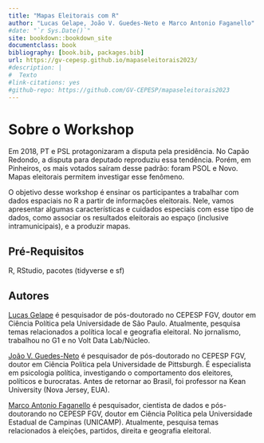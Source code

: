 ```yaml
---
title: "Mapas Eleitorais com R"
author: "Lucas Gelape, João V. Guedes-Neto e Marco Antonio Faganello"
#date: "`r Sys.Date()`"
site: bookdown::bookdown_site
documentclass: book
bibliography: [book.bib, packages.bib]
url: https://gv-cepesp.github.io/mapaseleitorais2023/
#description: |
#  Texto
#link-citations: yes
#github-repo: https://github.com/GV-CEPESP/mapaseleitorais2023
---
```


# Sobre o Workshop

Em 2018, PT e PSL protagonizaram a disputa pela presidência. No Capão Redondo, a disputa para deputado reproduziu essa tendência. Porém, em Pinheiros, os mais votados saíram desse padrão: foram PSOL e Novo. Mapas eleitorais permitem investigar esse fenômeno.

O objetivo desse workshop é ensinar os participantes a trabalhar com dados espaciais no R a partir de informações eleitorais. Nele, vamos apresentar algumas características e cuidados especiais com esse tipo de dados, como associar os resultados eleitorais ao espaço (inclusive intramunicipais), e a produzir mapas.

## Pré-Requisitos

R, RStudio, pacotes (tidyverse e sf)

## Autores

[Lucas Gelape](https://lgelape.github.io/) é pesquisador de pós-doutorado no CEPESP FGV, doutor em Ciência Política pela Universidade de São Paulo. Atualmente, pesquisa temas relacionados a política local e geografia eleitoral. No jornalismo, trabalhou no G1 e no Volt Data Lab/Núcleo.

[João V. Guedes-Neto](https://joaoguedesneto.github.io/) é pesquisador de pós-doutorado no CEPESP FGV, doutor em Ciência Política pela Universidade de Pittsburgh. É especialista em psicologia política, investigando o comportamento dos eleitores, políticos e burocratas. Antes de retornar ao Brasil, foi professor na Kean University (Nova Jersey, EUA).

[Marco Antonio Faganello](https://github.com/marcofaga) é pesquisador, cientista de dados e pós-doutorando no CEPESP FGV, doutor em Ciência Política pela Universidade Estadual de Campinas (UNICAMP). Atualmente, pesquisa temas relacionados à eleições, partidos, direita e geografia eleitoral.
